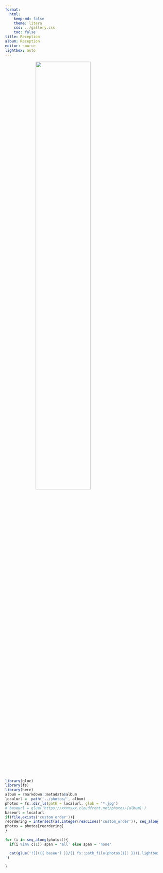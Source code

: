 ```yaml
---
format:
  html:
    keep-md: false
    theme: litera
    css: ../gallery.css
    toc: false
title: Reception
album: Reception
editor: source
lightbox: auto
---
```


:::{.column-page  style="background-image: url('../images/white_wall_hash.webp');"}
![](../images/wedding_title3.png){width=60% style="margin-left: auto; margin-right: auto;display: block;" .nolightbox fig-alt='kaikoura'}
:::


::: gallery

::: column-page


```r
library(glue)
library(fs)
library(here)
album = rmarkdown::metadata$album
localurl =  path('../photos/', album)
photos = fs::dir_ls(path = localurl, glob = '*.jpg')
# baseurl = glue('https://xxxxxxx.cloudfront.net/photos/{album}')
baseurl = localurl
if(file.exists('custom_order')){
reordering = intersect(as.integer(readLines('custom_order')), seq_along(photos))
photos = photos[reordering]
}
  
for (i in seq_along(photos)){
  if(i %in% c(1)) span = 'all' else span = 'none'

  cat(glue('![]({{ baseurl }}/{{ fs::path_file(photos[i]) }}){.lightbox style="column-span: {{ span }};" group="kaikoura-gallery"}', .open = '{{', .close = '}}'), '
')

}
```
:::

:::